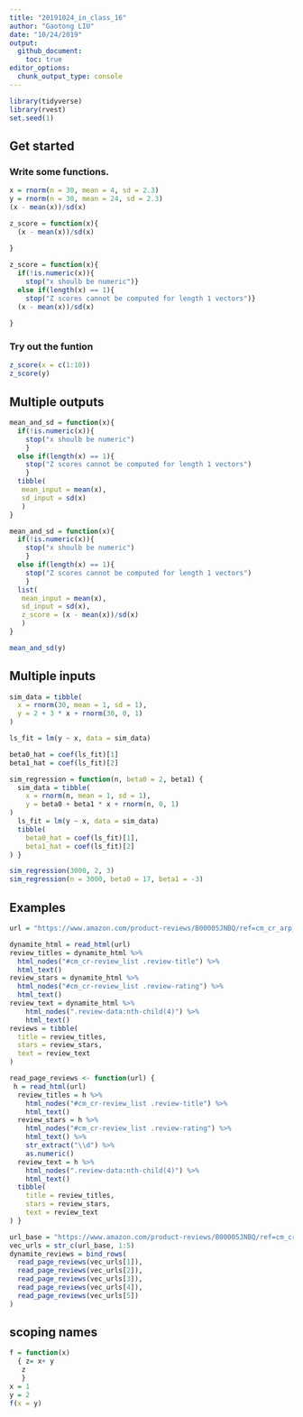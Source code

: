 ```yaml
---
title: "20191024_in_class_16"
author: "Gaotong LIU"
date: "10/24/2019"
output: 
  github_document:
    toc: true
editor_options: 
  chunk_output_type: console
---
```


```r
library(tidyverse)
library(rvest)
set.seed(1)
```

## Get started 
### Write some functions.
```r
x = rnorm(n = 30, mean = 4, sd = 2.3)
y = rnorm(n = 30, mean = 24, sd = 2.3)
(x - mean(x))/sd(x)
```

```r
z_score = function(x){
  (x - mean(x))/sd(x)
  
}

z_score = function(x){
  if(!is.numeric(x)){
    stop("x shoulb be numeric")}
  else if(length(x) == 1){
    stop("Z scores cannot be computed for length 1 vectors")}
  (x - mean(x))/sd(x)
  
}
```

### Try out the funtion

```r
z_score(x = c(1:10))
z_score(y)


```

## Multiple outputs
```r
mean_and_sd = function(x){
  if(!is.numeric(x)){
    stop("x shoulb be numeric")
    }
  else if(length(x) == 1){
    stop("Z scores cannot be computed for length 1 vectors")
    }
  tibble(
   mean_input = mean(x),
   sd_input = sd(x)
   )
}

mean_and_sd = function(x){
  if(!is.numeric(x)){
    stop("x shoulb be numeric")
    }
  else if(length(x) == 1){
    stop("Z scores cannot be computed for length 1 vectors")
    }
  list(
   mean_input = mean(x),
   sd_input = sd(x),
   z_score = (x - mean(x))/sd(x)
   )
}

mean_and_sd(y)
```

## Multiple inputs
```r
sim_data = tibble(
  x = rnorm(30, mean = 1, sd = 1),
  y = 2 + 3 * x + rnorm(30, 0, 1)
)

ls_fit = lm(y ~ x, data = sim_data)

beta0_hat = coef(ls_fit)[1]
beta1_hat = coef(ls_fit)[2]
```

```r
sim_regression = function(n, beta0 = 2, beta1) {
  sim_data = tibble(
    x = rnorm(n, mean = 1, sd = 1),
    y = beta0 + beta1 * x + rnorm(n, 0, 1)
)
  ls_fit = lm(y ~ x, data = sim_data)
  tibble(
    beta0_hat = coef(ls_fit)[1],
    beta1_hat = coef(ls_fit)[2]
) }
```

```r
sim_regression(3000, 2, 3)
sim_regression(n = 3000, beta0 = 17, beta1 = -3)
```

## Examples
```r
url = "https://www.amazon.com/product-reviews/B00005JNBQ/ref=cm_cr_arp_d_viewopt_rvwer?ie=UTF8&reviewerType=avp_only_reviews&sortBy=recent&pageNumber=1"

dynamite_html = read_html(url)
review_titles = dynamite_html %>%
  html_nodes("#cm_cr-review_list .review-title") %>%
  html_text()
review_stars = dynamite_html %>%
  html_nodes("#cm_cr-review_list .review-rating") %>%
  html_text()
review_text = dynamite_html %>%
    html_nodes(".review-data:nth-child(4)") %>%
    html_text()
reviews = tibble(
  title = review_titles,
  stars = review_stars,
  text = review_text
)
```

```r
read_page_reviews <- function(url) {
 h = read_html(url)
  review_titles = h %>%
    html_nodes("#cm_cr-review_list .review-title") %>%
    html_text()
  review_stars = h %>%
    html_nodes("#cm_cr-review_list .review-rating") %>%
    html_text() %>%
    str_extract("\\d") %>%
    as.numeric()
  review_text = h %>%
    html_nodes(".review-data:nth-child(4)") %>%
    html_text()
  tibble(
    title = review_titles,
    stars = review_stars,
    text = review_text
) }
```

```r
url_base = "https://www.amazon.com/product-reviews/B00005JNBQ/ref=cm_cr_arp_d_viewopt_rvwer?ie=UTF8&reviewerType=avp_only_reviews&sortBy=recent&pageNumber="
vec_urls = str_c(url_base, 1:5)
dynamite_reviews = bind_rows(
  read_page_reviews(vec_urls[1]),
  read_page_reviews(vec_urls[2]),
  read_page_reviews(vec_urls[3]),
  read_page_reviews(vec_urls[4]),
  read_page_reviews(vec_urls[5])
)

```

## scoping names
```r
f = function(x) 
  { z= x+ y
   z
   }
x = 1
y = 2
f(x = y)
```

